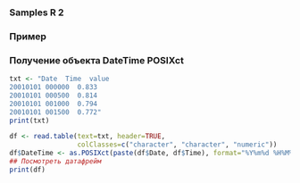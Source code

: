 ### Samples R 2

### Пример
### Получение объекта DateTime POSIXct
```r
txt <- "Date  Time  value
20010101 000000  0.833
20010101 000500  0.814
20010101 001000  0.794
20010101 001500  0.772"
print(txt)

df <- read.table(text=txt, header=TRUE, 
                 colClasses=c("character", "character", "numeric"))
df$DateTime <- as.POSIXct(paste(df$Date, df$Time), format="%Y%m%d %H%M%S")
## Посмотреть датафрейм
print(df)
```